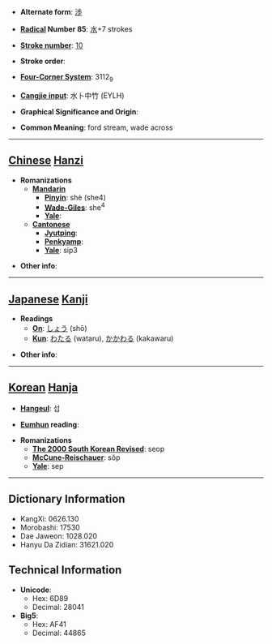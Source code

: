 * '''Alternate form''': [[渉]]

* '''[[Wiktionary:Chinese radical index| Radical]] Number 85''': [[Wiktionary:Chinese radical index 水|水]]+7 strokes

* '''[[Wiktionary:Chinese total strokes index|Stroke number]]''': [[Wiktionary:Chinese total strokes index 10|10]]

* '''Stroke order''': 

* '''[[Wiktionary:Chinese four corner index|Four-Corner System]]''': 3112<sub>9</sub>

* '''[[Wiktionary:Chinese Cangjie index|Cangjie input]]''': 水卜中竹 (EYLH)

* '''Graphical Significance and Origin''': 

* '''Common Meaning''': ford stream, wade across

----

== [[Chinese]] [[Hanzi]] ==

* '''Romanizations'''
** '''[[Mandarin]]'''
*** '''[[Pinyin]]''': shè (she4)
*** '''[[Wade-Giles]]''': she<sup>4</sup>
*** '''[[Yale]]''': 
** '''[[Cantonese]]'''
*** '''[[Jyutping]]''':
*** '''[[Penkyamp]]''': 
*** '''[[Yale]]''': sip3

* '''Other info''': 

----

== [[Japanese]] [[Kanji]] ==

* '''Readings'''
** '''[[On]]''': [[しょう]] (shō)
** '''[[Kun]]''': [[わたる]] (wataru), [[かかわる]] (kakawaru)

* '''Other info''':  

----

== [[Korean]] [[Hanja]] ==

* '''[[Hangeul]]''': 섭

* '''[[Eumhun]] reading''': 

* '''Romanizations'''
** '''[[The 2000 South Korean Revised Romanization|The 2000 South Korean Revised]]''': seop
** '''[[McCune-Reischauer]]''': sŏp
** '''[[Yale]]''': sep

----

== Dictionary Information ==

* KangXi: 0626.130
* Morobashi: 17530
* Dae Jaweon: 1028.020
* Hanyu Da Zidian: 31621.020

== Technical Information ==

* '''Unicode''':
** Hex: 6D89
** Decimal: 28041
* '''Big5''':
** Hex: AF41
** Decimal: 44865
